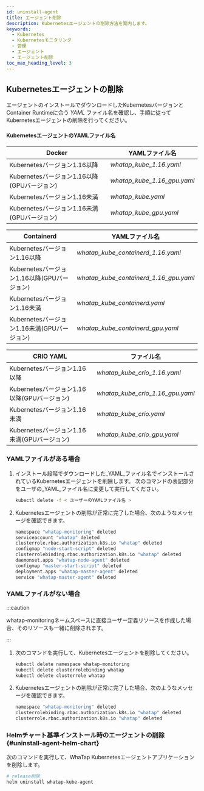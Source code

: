 ```yaml
---
id: uninstall-agent
title: エージェント削除
description: Kubernetesエージェントの削除方法を案内します。
keywords:
  - Kubernetes
  - Kubernetesモニタリング
  - 管理
  - エージェント
  - エージェント削除
toc_max_heading_level: 3
---
```


## Kubernetesエージェントの削除

エージェントのインストールでダウンロードしたKubernetesバージョンとContainer Runtimeに合う _YAML_ ファイル名を確認し、手順に従ってKubernetesエージェントの削除を行ってください。 

#### KubernetesエージェントのYAMLファイル名

| Docker                              | YAMLファイル名                   |
| ----------------------------------- | --------------------------- |
| Kubernetesバージョン1.16以降               | _whatap_kube_1.16.yaml_     |
| Kubernetesバージョン1.16以降(GPUバージョン)     | _whatap_kube_1.16_gpu.yaml_ |
| Kubernetesバージョン1.16未満               | _whatap_kube.yaml_          |
| Kubernetesバージョン1.16未満(GPUバージョン)     | _whatap_kube_gpu.yaml_      |

| Containerd                          | YAMLファイル名                              |
| ----------------------------------- | -------------------------------------- |
| Kubernetesバージョン1.16以降               | _whatap_kube_containerd_1.16.yaml_     |
| Kubernetesバージョン1.16以降(GPUバージョン)     | _whatap_kube_containerd_1.16_gpu.yaml_ |
| Kubernetesバージョン1.16未満               | _whatap_kube_containerd.yaml_          |
| Kubernetesバージョン1.16未満(GPUバージョン)     | _whatap_kube_containerd_gpu.yaml_      |

| CRIO	YAML                           | ファイル名                            |
| ----------------------------------- | -------------------------------- |
| Kubernetesバージョン1.16以降               | _whatap_kube_crio_1.16.yaml_     |
| Kubernetesバージョン1.16以降(GPUバージョン)     | _whatap_kube_crio_1.16_gpu.yaml_ |
| Kubernetesバージョン1.16未満               | _whatap_kube_crio.yaml_          |
| Kubernetesバージョン1.16未満(GPUバージョン)     | _whatap_kube_crio_gpu.yaml_      |

### YAMLファイルがある場合

1. インストール段階でダウンロードした_YAML_ファイル名でインストールされているKubernetesエージェントを削除します。 次のコマンドの表記部分をユーザの_YAML_ファイル名に変更して実行してください。 

   ```bash
   kubectl delete -f < ユーザーのYAMLファイル名 >
   ```

2. Kubernetesエージェントの削除が正常に完了した場合、次のようなメッセージを確認できます。 

   ```bash
   namespace "whatap-monitoring" deleted
   serviceaccount "whatap" deleted
   clusterrole.rbac.authorization.k8s.io "whatap" deleted
   configmap "node-start-script" deleted
   clusterrolebinding.rbac.authorization.k8s.io "whatap" deleted
   daemonset.apps "whatap-node-agent" deleted
   configmap "master-start-script" deleted
   deployment.apps "whatap-master-agent" deleted
   service "whatap-master-agent" deleted
   ```

### YAMLファイルがない場合

:::caution 

whatap-monitoringネームスペースに直接ユーザー定義リソースを作成した場合、そのリソースも一緒に削除されます。 

:::

1. 次のコマンドを実行して、Kubernetesエージェントを削除してください。 

   ```bash
   kubectl delete namespace whatap-monitoring
   kubectl delete clusterrolebinding whatap
   kubectl delete clusterrole whatap
   ```

2. Kubernetesエージェントの削除が正常に完了した場合、次のようなメッセージを確認できます。

   ```bash
   namespace "whatap-monitoring" deleted
   clusterrolebinding.rbac.authorization.k8s.io "whatap" deleted
   clusterrole.rbac.authorization.k8s.io "whatap" deleted
   ```

### Helmチャート基準インストール時のエージェントの削除{#uninstall-agent-helm-chart}

次のコマンドを実行して、WhaTap Kubernetesエージェントアプリケーションを削除します。 

```bash
# release削除
helm uninstall whatap-kube-agent
```

